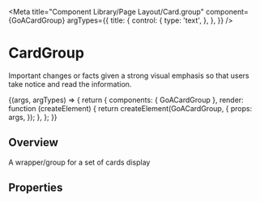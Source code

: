 
<Meta
  title="Component Library/Page Layout/Card.group"
  component={GoACardGroup}
  argTypes={{
    title: {
      control: {
        type: 'text',
      },
    },
  }}
/>

# CardGroup

Important changes or facts given a strong visual emphasis so that users take
notice and read the information.

<Canvas>
  <Story
    name="Variants"
    height={200}
    args={{
      title: 'Card gourp Title',
    }}
  >
    {(args, argTypes) => {
      return {
        components: { GoACardGroup },
        render: function (createElement) {
          return createElement(GoACardGroup, {
            props: args,
          });
        },
      };
    }}
  </Story>
</Canvas>

## Overview

A wrapper/group for a set of cards display

## Properties

<ArgsTable of={GoACallout} />
<Description of={GoACallout} />

